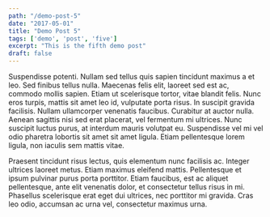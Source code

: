 ```yaml
---
path: "/demo-post-5"
date: "2017-05-01"
title: "Demo Post 5"
tags: ['demo', 'post', 'five']
excerpt: "This is the fifth demo post"
draft: false
---
```


Suspendisse potenti. Nullam sed tellus quis sapien tincidunt maximus a et leo. Sed finibus tellus nulla. Maecenas felis elit, laoreet sed est ac, commodo mollis sapien. Etiam ut scelerisque tortor, vitae blandit felis. Nunc eros turpis, mattis sit amet leo id, vulputate porta risus. In suscipit gravida facilisis. Nullam ullamcorper venenatis faucibus. Curabitur at auctor nulla. Aenean sagittis nisi sed erat placerat, vel fermentum mi ultrices. Nunc suscipit luctus purus, at interdum mauris volutpat eu. Suspendisse vel mi vel odio pharetra lobortis sit amet sit amet ligula. Etiam pellentesque lorem ligula, non iaculis sem mattis vitae.

Praesent tincidunt risus lectus, quis elementum nunc facilisis ac. Integer ultrices laoreet metus. Etiam maximus eleifend mattis. Pellentesque et ipsum pulvinar purus porta porttitor. Etiam faucibus, est ac aliquet pellentesque, ante elit venenatis dolor, et consectetur tellus risus in mi. Phasellus scelerisque erat eget dui ultrices, nec porttitor mi gravida. Cras leo odio, accumsan ac urna vel, consectetur maximus urna.
